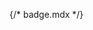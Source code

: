 {/* badge.mdx */}


<Meta of={comStories} name="Docs"/>

<Title />
<Subtitle />
<Description />


> #### [Bootstrap ~5.3.0 Documentation on Badges](https://getbootstrap.com/docs/5.3/components/badge/)
> * [Headings](https://getbootstrap.com/docs/5.3/components/badge/#headings) Badges scale to match the size of the immediate parent element.
> * [Background colors](https://getbootstrap.com/docs/5.3/components/badge/#background-colors) to make badges more rounded 
> * [Pill badges](https://getbootstrap.com/docs/5.3/components/badge/#pill-badges)
> * [Buttons](https://getbootstrap.com/docs/5.3/components/badge/#buttons): Badges can be used as part of links or buttons to provide a counter.
> * [Positioned](https://getbootstrap.com/docs/5.3/components/badge/#positioned)


<Canvas of={comStories.Primary} >
  <Story of={comStories.Primary}/>
  <Source of={comStories.Primary}/>
</Canvas>

## Properties
<Controls of={comStories.Primary} />

<Stories of={comStories} />

## Aattributes
* N/A

## Slots
* `content`: The content of the badge.


### Examples
**Example #1:** New post badge.
```
  {% include 'varbase_components:badge' with {
    html_tag: 'a',
    color: 'text-bg-primary',
    url: forum.new_url,
    content: forum.new_text
  } %}
```

**Example #2:** Pill badges with success content
```
  {% include 'varbase_components:badge' with {
    html_tag: 'span',
    color: 'text-bg-success'
    content: 'Success',
    utility_classes: ['rounded-pill']
  } %}
```

## Source code
[//]: # (Twig Template source code)
<Source code={templateSource} />
